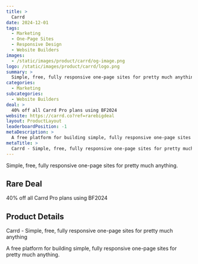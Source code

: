 ```yaml
---
title: >
  Carrd
date: 2024-12-01
tags:
  - Marketing
  - One-Page Sites
  - Responsive Design
  - Website Builders
images:
  - /static/images/product/carrd/og-image.png
logo: /static/images/product/carrd/logo.png
summary: >
  Simple, free, fully responsive one-page sites for pretty much anything.
categories:
  - Marketing
subcategories:
  - Website Builders
deal: >
  40% off all Carrd Pro plans using BF2024
website: https://carrd.co?ref=rarebigdeal
layout: ProductLayout
leaderboardPosition: -1
metaDescription: >
  A free platform for building simple, fully responsive one-page sites for pretty much anything.
metaTitle: >
  Carrd - Simple, free, fully responsive one-page sites for pretty much anything
---
```

Simple, free, fully responsive one-page sites for pretty much anything.

## Rare Deal

40% off all Carrd Pro plans using BF2024

## Product Details

Carrd - Simple, free, fully responsive one-page sites for pretty much anything

A free platform for building simple, fully responsive one-page sites for pretty much anything.
